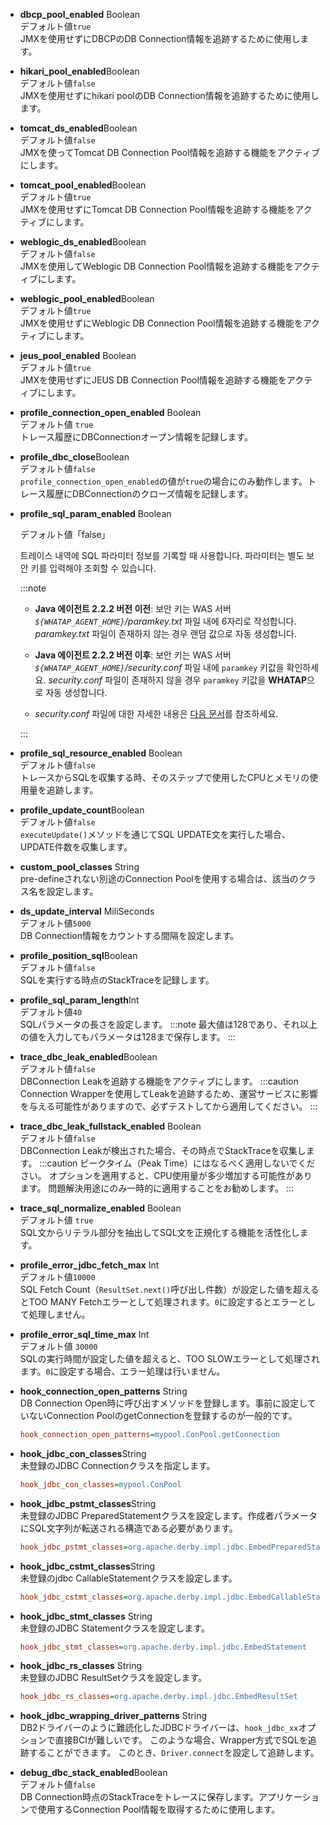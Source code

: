 -   **dbcp_pool_enabled** <span class='type'>Boolean</span><br/>
    デフォルト値`true`<br/>
    JMXを使用せずにDBCPのDB Connection情報を追跡するために使用します。

-   **hikari_pool_enabled**<span class='type'>Boolean</span><br/>
    デフォルト値`false`<br/>
    JMXを使用せずにhikari poolのDB Connection情報を追跡するために使用します。

-   **tomcat_ds_enabled**<span class='type'>Boolean</span><br/>
    デフォルト値`false`<br/>
    JMXを使ってTomcat DB Connection Pool情報を追跡する機能をアクティブにします。

-   **tomcat_pool_enabled**<span class='type'>Boolean</span><br/>
    デフォルト値`true`<br/>
    JMXを使用せずにTomcat DB Connection Pool情報を追跡する機能をアクティブにします。

-   **weblogic_ds_enabled**<span class='type'>Boolean</span><br/>
    デフォルト値`false`<br/>
    JMXを使用してWeblogic DB Connection Pool情報を追跡する機能をアクティブにします。

-   **weblogic_pool_enabled**<span class='type'>Boolean</span><br/>
    デフォルト値`true`<br/>
    JMXを使用せずにWeblogic DB Connection Pool情報を追跡する機能をアクティブにします。

-   **jeus_pool_enabled** <span class='type'>Boolean</span><br/>
    デフォルト値`true`<br/>
    JMXを使用せずにJEUS DB Connection Pool情報を追跡する機能をアクティブにします。

-   **profile_connection_open_enabled** <span class='type'>Boolean</span><br/>
    デフォルト値 `true`<br/>
    トレース履歴にDBConnectionオープン情報を記録します。

-   **profile_dbc_close**<span class='type'>Boolean</span><br/>
    デフォルト値`false`<br/>
    `profile_connection_open_enabled`の値が`true`の場合にのみ動作します。トレース履歴にDBConnectionのクローズ情報を記録します。

-   **profile_sql_param_enabled** <span class='type'>Boolean</span>

    デフォルト値「false」

    트레이스 내역에 SQL 파라미터 정보를 기록할 때 사용합니다. 파라미터는 별도 보안 키를 입력해야 조회할 수 있습니다.

    :::note

    -   **Java 에이전트 2.2.2 버전 이전**: 보안 키는 WAS 서버 _`${WHATAP_AGENT_HOME}`/paramkey.txt_ 파일 내에 6자리로 작성합니다. _paramkey.txt_ 파일이 존재하지 않는 경우 랜덤 값으로 자동 생성합니다.

    -   **Java 에이전트 2.2.2 버전 이후**: 보안 키는 WAS 서버 _`${WHATAP_AGENT_HOME}`/security.conf_ 파일 내에 `paramkey` 키값을 확인하세요. _security.conf_ 파일이 존재하지 않을 경우 `paramkey` 키값을 **WHATAP**으로 자동 생성합니다.

    -   _security.conf_ 파일에 대한 자세한 내용은 [다음 문서](install-agent#agent-files)를 참조하세요.

    :::

-   **profile_sql_resource_enabled** <span class='type'>Boolean</span><br/>
    デフォルト値`false`<br/>
    トレースからSQLを収集する時、そのステップで使用したCPUとメモリの使用量を追跡します。

-   **profile_update_count**<span class='type'>Boolean</span><br/>
    デフォルト値`false`<br/>
    `executeUpdate()`メソッドを通じてSQL UPDATE文を実行した場合、UPDATE件数を収集します。

-   **custom_pool_classes** <span class='type'>String</span><br/>
    pre-defineされない別途のConnection Poolを使用する場合は、該当のクラス名を設定します。

-   **ds_update_interval** <span class='type'>MiliSeconds</span><br/>
    デフォルト値`5000`<br/>
    DB Connection情報をカウントする間隔を設定します。

-   **profile_position_sql**<span class='type'>Boolean</span><br/>
    デフォルト値`false`<br/>
    SQLを実行する時点のStackTraceを記録します。

-   **profile_sql_param_length**<span class='type'>Int</span><br/>
    デフォルト値`40`<br/>
    SQLパラメータの長さを設定します。
    :::note
    最大値は128であり、それ以上の値を入力してもパラメータは128まで保存します。
    :::

-   **trace_dbc_leak_enabled**<span class='type'>Boolean</span><br/>
    デフォルト値`false`<br/>
    DBConnection Leakを追跡する機能をアクティブにします。
    :::caution
    Connection Wrapperを使用してLeakを追跡するため、運営サービスに影響を与える可能性がありますので、必ずテストしてから適用してください。
    :::

-   **trace_dbc_leak_fullstack_enabled** <span class='type'>Boolean</span><br/>
    デフォルト値`false`<br/>
    DBConnection Leakが検出された場合、その時点でStackTraceを収集します。
    :::caution
    ピークタイム（Peak Time）にはなるべく適用しないでください。 オプションを適用すると、CPU使用量が多少増加する可能性があります。 問題解決用途にのみ一時的に適用することをお勧めします。
    :::

-   **trace_sql_normalize_enabled** <span class='type'>Boolean</span><br/>
    デフォルト値 `true`<br/>
    SQL文からリテラル部分を抽出してSQL文を正規化する機能を活性化します。

-   **profile_error_jdbc_fetch_max** <span class='type'>Int</span><br/>
    デフォルト値`10000`<br/>
    SQL Fetch Count（`ResultSet.next()`呼び出し件数）が設定した値を超えるとTOO MANY Fetchエラーとして処理されます。`0`に設定するとエラーとして処理しません。

-   **profile_error_sql_time_max** <span class='type'>Int</span><br/>
    デフォルト値 `30000`<br/>
    SQLの実行時間が設定した値を超えると、TOO SLOWエラーとして処理されます。`0`に設定する場合、エラー処理は行いません。

-   **hook_connection_open_patterns** <span class='type'>String</span><br/>
      DB Connection Open時に呼び出すメソッドを登録します。事前に設定していないConnection PoolのgetConnectionを登録するのが一般的です。

    ```ini title='예시'
    hook_connection_open_patterns=mypool.ConPool.getConnection
    ```

-   **hook_jdbc_con_classes**<span class='type'>String</span><br/>
      未登録のJDBC Connectionクラスを指定します。

    ```ini title='예시'
    hook_jdbc_con_classes=mypool.ConPool
    ```

-   **hook_jdbc_pstmt_classes**<span class='type'>String</span><br/>
      未登録のJDBC PreparedStatementクラスを設定します。作成者パラメータにSQL文字列が転送される構造である必要があります。

    ```ini title='예시'
    hook_jdbc_pstmt_classes=org.apache.derby.impl.jdbc.EmbedPreparedStatement
    ```

-   **hook_jdbc_cstmt_classes**<span class='type'>String</span><br/>
    未登録のjdbc CallableStatementクラスを設定します。

    ```ini title='예시'
    hook_jdbc_cstmt_classes=org.apache.derby.impl.jdbc.EmbedCallableStatement
    ```

-   **hook_jdbc_stmt_classes** <span class='type'>String</span><br/>
      未登録のJDBC Statementクラスを設定します。

    ```ini title='예시'
    hook_jdbc_stmt_classes=org.apache.derby.impl.jdbc.EmbedStatement
    ```

-   **hook_jdbc_rs_classes** <span class='type'>String</span><br/>
      未登録のJDBC ResultSetクラスを設定します。

    ```ini title='예시'
    hook_jdbc_rs_classes=org.apache.derby.impl.jdbc.EmbedResultSet
    ```

-   **hook_jdbc_wrapping_driver_patterns** <span class='type'>String</span><br/>
    DB2ドライバーのように難読化したJDBCドライバーは、`hook_jdbc_xx`オプションで直接BCIが難しいです。 このような場合、Wrapper方式でSQLを追跡することができます。 このとき、`Driver.connect`を設定して追跡します。

-   **debug_dbc_stack_enabled**<span class='type'>Boolean</span><br/>
    デフォルト値`false`<br/>
    DB Connection時点のStackTraceをトレースに保存します。アプリケーションで使用するConnection Pool情報を取得するために使用します。
